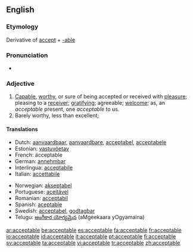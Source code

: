 ==English==
===Etymology===
Derivative of [[accept]] + [[-able]]

===Pronunciation===
*{{audio|en-us-acceptable.ogg|Audio (US)}}


===Adjective===
{{en-adj}}

#[[Capable]], [[worthy]], or sure of being accepted or received with [[pleasure]]; pleasing to a [[receiver]]; [[gratifying]]; agreeable; [[welcome]]; as, an ''acceptable'' present, one ''acceptable'' to us.
#Barely worthy, less than excellent; 

====Translations====
{{top}}
*Dutch: [[aanvaardbaar]], [[aanvaardbare]], [[acceptabel]], [[acceptabele]]
*Estonian: [[vastuvõetav]]
*French: acceptable
*German: [[annehmbar]]
*Interlingua: [[acceptabile]]
*Italian: [[accettabile]]
{{mid}}
*Norwegian: [[akseptabel]]
*Portuguese: [[aceitável]]
*Romanian: [[acceptabil]]
*Spanish: [[aceptable]]
*Swedish: [[acceptabel]], [[godtagbar]]
*Telugu: [[అంగీకార యోగ్యమైన]] (aMgeekaara yOgyamaina)
{{bottom}}

[[ar:acceptable]]
[[be:acceptable]]
[[es:acceptable]]
[[fa:acceptable]]
[[fr:acceptable]]
[[io:acceptable]]
[[id:acceptable]]
[[it:acceptable]]
[[pt:acceptable]]
[[fi:acceptable]]
[[sv:acceptable]]
[[ta:acceptable]]
[[vi:acceptable]]
[[tr:acceptable]]
[[zh:acceptable]]